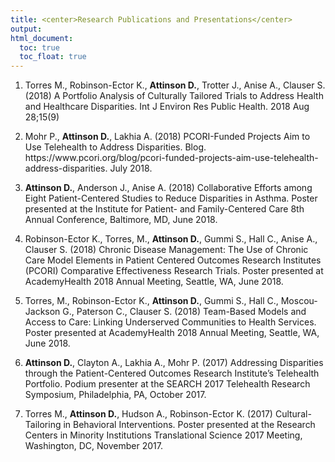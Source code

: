 ```yaml
---
title: <center>Research Publications and Presentations</center>
output: 
html_document:
  toc: true
  toc_float: true 
---
```

1. Torres M., Robinson-Ector K., <b>Attinson D.</b>, Trotter J., Anise A., Clauser S. (2018) A Portfolio Analysis of Culturally Tailored Trials to Address Health and Healthcare Disparities. Int J Environ Res Public Health. 2018 Aug 28;15(9)

2. Mohr P., <b>Attinson D.</b>, Lakhia A. (2018) PCORI-Funded Projects Aim to Use Telehealth to Address Disparities. Blog. https://www.pcori.org/blog/pcori-funded-projects-aim-use-telehealth-address-disparities. July 2018.

3. <b>Attinson D.</b>, Anderson J., Anise A. (2018) Collaborative Efforts among Eight Patient-Centered Studies to Reduce Disparities in Asthma. Poster presented at the Institute for Patient- and Family-Centered Care 8th Annual Conference, Baltimore, MD, June 2018.

4. Robinson-Ector K., Torres, M., <b>Attinson D.</b>, Gummi S., Hall C., Anise A., Clauser S. (2018) Chronic Disease Management: The Use of Chronic Care Model Elements in Patient Centered Outcomes Research Institutes (PCORI) Comparative Effectiveness Research Trials. Poster presented at AcademyHealth 2018 Annual Meeting, Seattle, WA, June 2018.

5. Torres, M., Robinson-Ector K., <b>Attinson D.</b>, Gummi S., Hall C., Moscou-Jackson G., Paterson C., Clauser S. (2018) Team-Based Models and Access to Care: Linking Underserved Communities to Health Services. Poster presented at AcademyHealth 2018 Annual Meeting, Seattle, WA, June 2018.

6. <b>Attinson D.</b>, Clayton A., Lakhia A., Mohr P. (2017) Addressing Disparities through the Patient-Centered Outcomes Research Institute’s Telehealth Portfolio. Podium presenter at the SEARCH 2017 Telehealth Research Symposium, Philadelphia, PA, October 2017. 

7. Torres M., <b>Attinson D.</b>, Hudson A., Robinson-Ector K. (2017) Cultural-Tailoring in Behavioral Interventions. Poster presented at the Research Centers in Minority Institutions Translational Science 2017 Meeting, Washington, DC, November 2017. 
